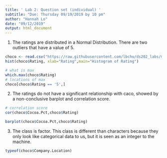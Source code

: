 ```yaml
---
title: ' Lab 2: Question set (individual) '
subtitle: "Due: Thursday 09/19/2019 by 10 pm"
author: "Hannah Lo"
date: "09/12/2019"
output: html_document
---
```

1. The ratings are distributed in a Normal Distribution. There are two outliers that have a value of 5.

```r
choco <- read.csv("https://raw.githubusercontent.com/lbchu/ds202_labs/master/choco.csv")  
hist(choco$Rating, xlab="Rating",main="Histogram of Rating")
```

```r
# what is max
which.max(choco$Rating)
# locations of max
choco[choco$Rating == '5',]
```

2. The ratings do not have a significant relationship with caco, showed by a non-conclusive barplot and correlation score.

```r
# correlation score
cor(choco$Cocoa.Pct,choco$Rating)

barplot(choco$Cocoa.Pct,choco$Rating)
```

3. The class is factor. This class is different than characters because they only look like categorical data to us, but it is seen as an integer to the machine.

```r
typeof(choco$Company.Location)
```